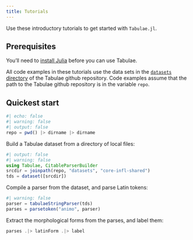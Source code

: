 ```yaml
---
title: Tutorials
---
```


Use these introductory tutorials to get started with `Tabulae.jl`.

## Prerequisites

You’ll need to [install Julia](https://julialang.org/downloads/) before you can use Tabulae.

::: {.callout-important title="Note: tutorial data sets"}
All code examples in these tutorials use the data sets in the [`datasets` directory](https://github.com/neelsmith/Tabulae.jl/tree/main/datasets) of the Tabulae github repository. Code examples assume that the path to the Tabulae github repository is in the variable `repo`.
:::

## Quickest start


```julia
#| echo: false
#| warning: false
#| output: false
repo = pwd() |> dirname |> dirname
```


Build a Tabulae dataset from a directory of local files:

```julia
#| output: false
#| warning: false
using Tabulae, CitableParserBuilder
srcdir = joinpath(repo, "datasets", "core-infl-shared") 
tds = dataset([srcdir])

```


Compile a parser from the dataset, and parse Latin tokens:



```julia
#| warning: false
parser = tabulaeStringParser(tds)
parses = parsetoken("animo", parser)
```

Extract the morphological forms from the parses, and label them:

```julia
parses .|> latinForm .|> label
```

